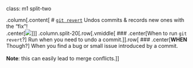 class: m1 split-two

.column[.content[
# [`git revert`](https://git-scm.com/docs/git-revert)
Undos commits & records new ones with the "fix"!
<br>
.center[<img src="assets/img/git-revert.png" style="">]
]]
.column.split-20[.row[.vmiddle[
### .center[When to run `git revert`?]
Run when you need to undo a commit.
]].row[
### .center[**WHEN** Though?]
When you find a bug or small issue introduced by a commit. 
<br><br>
**Note**: this can easily lead to merge conflicts.
]]